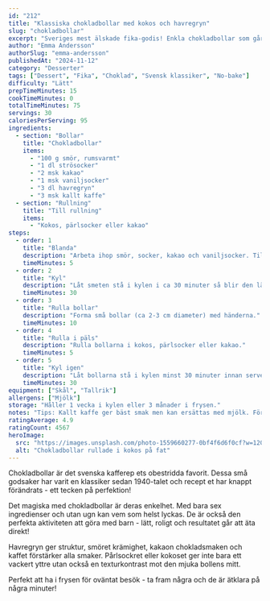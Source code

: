 ```yaml
---
id: "212"
title: "Klassiska chokladbollar med kokos och havregryn"
slug: "chokladbollar"
excerpt: "Sveriges mest älskade fika-godis! Enkla chokladbollar som går snabbt att göra."
author: "Emma Andersson"
authorSlug: "emma-andersson"
publishedAt: "2024-11-12"
category: "Desserter"
tags: ["Dessert", "Fika", "Choklad", "Svensk klassiker", "No-bake"]
difficulty: "Lätt"
prepTimeMinutes: 15
cookTimeMinutes: 0
totalTimeMinutes: 75
servings: 30
caloriesPerServing: 95
ingredients:
  - section: "Bollar"
    title: "Chokladbollar"
    items:
      - "100 g smör, rumsvarmt"
      - "1 dl strösocker"
      - "2 msk kakao"
      - "1 msk vaniljsocker"
      - "3 dl havregryn"
      - "3 msk kallt kaffe"
  - section: "Rullning"
    title: "Till rullning"
    items:
      - "Kokos, pärlsocker eller kakao"
steps:
  - order: 1
    title: "Blanda"
    description: "Arbeta ihop smör, socker, kakao och vaniljsocker. Tillsätt havregryn och kaffe. Blanda till en jämn smet."
    timeMinutes: 5
  - order: 2
    title: "Kyl"
    description: "Låt smeten stå i kylen i ca 30 minuter så blir den lättare att forma."
    timeMinutes: 30
  - order: 3
    title: "Rulla bollar"
    description: "Forma små bollar (ca 2-3 cm diameter) med händerna."
    timeMinutes: 10
  - order: 4
    title: "Rulla i päls"
    description: "Rulla bollarna i kokos, pärlsocker eller kakao."
    timeMinutes: 5
  - order: 5
    title: "Kyl igen"
    description: "Låt bollarna stå i kylen minst 30 minuter innan servering."
    timeMinutes: 30
equipment: ["Skål", "Tallrik"]
allergens: ["Mjölk"]
storage: "Håller 1 vecka i kylen eller 3 månader i frysen."
notes: "Tips: Kallt kaffe ger bäst smak men kan ersättas med mjölk. För veganskt: Byt smör mot veganskt margarin. Varianter: Tillsätt 1 msk arrack för klassisk smak, eller byt mot pepparmyntsolja för mintchoklad. Kokosbollar: Byt kakao mot kokos i smeten!"
ratingAverage: 4.9
ratingCount: 4567
heroImage:
  src: "https://images.unsplash.com/photo-1559660277-0bf4f6d6f0cf?w=1200&q=80"
  alt: "Chokladbollar rullade i kokos på fat"
---
```


Chokladbollar är det svenska kafferep ets obestridda favorit. Dessa små godsaker har varit en klassiker sedan 1940-talet och recept et har knappt förändrats - ett tecken på perfektion!

Det magiska med chokladbollar är deras enkelhet. Med bara sex ingredienser och utan ugn kan vem som helst lyckas. De är också den perfekta aktiviteten att göra med barn - lätt, roligt och resultatet går att äta direkt!

Havregryn ger struktur, smöret krämighet, kakaon chokladsmaken och kaffet förstärker alla smaker. Pårlsockret eller kokoset ger inte bara ett vackert yttre utan också en texturkontrast mot den mjuka bollens mitt.

Perfekt att ha i frysen för oväntat besök - ta fram några och de är ätklara på några minuter!
